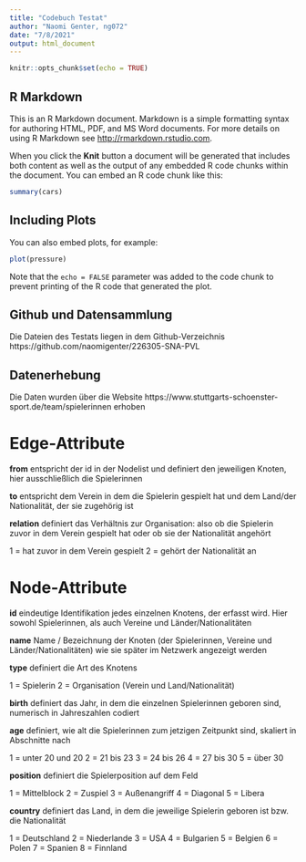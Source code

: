 ```yaml
---
title: "Codebuch Testat"
author: "Naomi Genter, ng072"
date: "7/8/2021"
output: html_document
---
```


```r
knitr::opts_chunk$set(echo = TRUE)
```

## R Markdown

This is an R Markdown document. Markdown is a simple formatting syntax for authoring HTML, PDF, and MS Word documents. For more details on using R Markdown see <http://rmarkdown.rstudio.com>.

When you click the **Knit** button a document will be generated that includes both content as well as the output of any embedded R code chunks within the document. You can embed an R code chunk like this:

```r
summary(cars)
```

## Including Plots

You can also embed plots, for example:

```r
plot(pressure)
```

Note that the `echo = FALSE` parameter was added to the code chunk to prevent printing of the R code that generated the plot.

## Github und Datensammlung 

Die Dateien des Testats liegen in dem Github-Verzeichnis 
https://github.com/naomigenter/226305-SNA-PVL 

## Datenerhebung 

Die Daten wurden über die Website https://www.stuttgarts-schoenster-sport.de/team/spielerinnen erhoben

# Edge-Attribute 

**from**
entspricht der id in der Nodelist und definiert den jeweiligen Knoten, hier ausschließlich die Spielerinnen 

**to**
entspricht dem Verein in dem die Spielerin gespielt hat und dem Land/der Nationalität, der sie zugehörig ist 

**relation**
definiert das Verhältnis zur Organisation: also ob die Spielerin zuvor in dem Verein gespielt hat oder ob sie der Nationalität angehört

1 = hat zuvor in dem Verein gespielt 
2 = gehört der Nationalität an 


# Node-Attribute 

**id**
eindeutige Identifikation jedes einzelnen Knotens, der erfasst wird. Hier sowohl Spielerinnen, als auch Vereine und Länder/Nationalitäten

**name**
Name / Bezeichnung der Knoten (der Spielerinnen, Vereine und Länder/Nationalitäten) wie sie später im Netzwerk angezeigt werden

**type**
definiert die Art des Knotens 

1 = Spielerin 
2 = Organisation (Verein und Land/Nationalität)

**birth**
definiert das Jahr, in dem die einzelnen Spielerinnen geboren sind, numerisch in Jahreszahlen codiert 

**age**
definiert, wie alt die Spielerinnen zum jetzigen Zeitpunkt sind, skaliert in Abschnitte nach 

1 = unter 20 und 20
2 = 21 bis 23
3 = 24 bis 26 
4 = 27 bis 30 
5 = über 30 

**position**
definiert die Spielerposition auf dem Feld

1 = Mittelblock
2 = Zuspiel
3 = Außenangriff 
4 = Diagonal 
5 = Libera 

**country**
definiert das Land, in dem die jeweilige Spielerin geboren ist bzw. die Nationalität

1 = Deutschland
2 = Niederlande
3 = USA
4 = Bulgarien
5 = Belgien
6 = Polen
7 = Spanien
8 = Finnland

